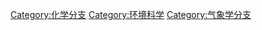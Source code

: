 {{catmore}}
{{Commonscat|Environmental chemistry}}

[[Category:化学分支|Category:化学分支]]
[[Category:环境科学|Category:环境科学]]
[[Category:气象学分支|Category:气象学分支]]